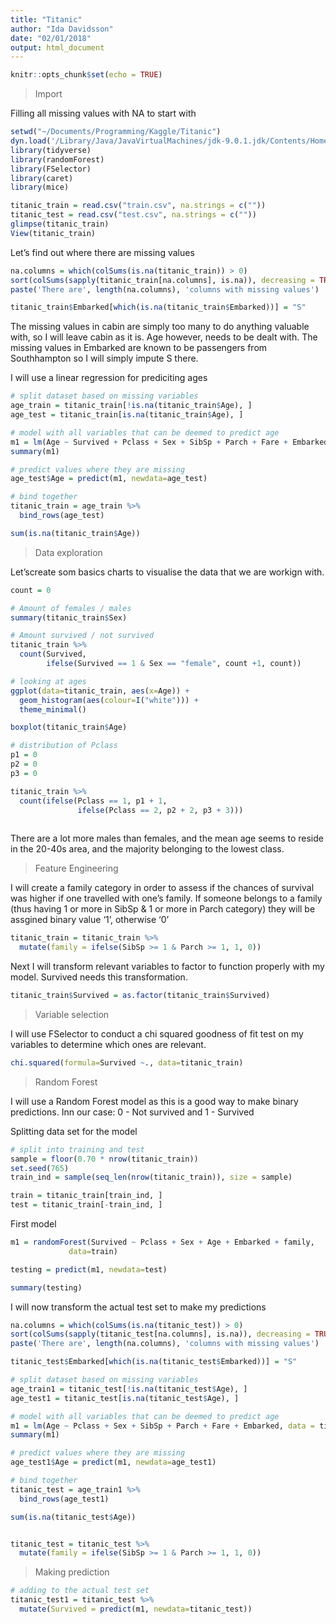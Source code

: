 ```yaml
---
title: "Titanic"
author: "Ida Davidsson"
date: "02/01/2018"
output: html_document
---
```


```r
knitr::opts_chunk$set(echo = TRUE)
```

> Import

Filling all missing values with NA to start with

```r
setwd("~/Documents/Programming/Kaggle/Titanic")
dyn.load('/Library/Java/JavaVirtualMachines/jdk-9.0.1.jdk/Contents/Home/lib/server/libjvm.dylib')
library(tidyverse)
library(randomForest)
library(FSelector)
library(caret)
library(mice)

titanic_train = read.csv("train.csv", na.strings = c(""))
titanic_test = read.csv("test.csv", na.strings = c(""))
glimpse(titanic_train)
View(titanic_train)
```

Let's find out where there are missing values
```r
na.columns = which(colSums(is.na(titanic_train)) > 0)
sort(colSums(sapply(titanic_train[na.columns], is.na)), decreasing = TRUE)
paste('There are', length(na.columns), 'columns with missing values')

titanic_train$Embarked[which(is.na(titanic_train$Embarked))] = "S"
```

The missing values in cabin are simply too many to do anything valuable with, so I will leave cabin as it is. Age however, needs to be dealt with. The missing values in Embarked are known to be passengers from Southhampton so I will simply impute S there.

I will use a linear regression for prediciting ages
```r
# split dataset based on missing variables
age_train = titanic_train[!is.na(titanic_train$Age), ]
age_test = titanic_train[is.na(titanic_train$Age), ]

# model with all variables that can be deemed to predict age
m1 = lm(Age ~ Survived + Pclass + Sex + SibSp + Parch + Fare + Embarked, data = titanic_train) 
summary(m1)

# predict values where they are missing
age_test$Age = predict(m1, newdata=age_test)

# bind together
titanic_train = age_train %>%
  bind_rows(age_test)

sum(is.na(titanic_train$Age))
```

> Data exploration

Let'screate som basics charts to visualise the data that we are workign with.
```r
count = 0

# Amount of females / males
summary(titanic_train$Sex)

# Amount survived / not survived
titanic_train %>%
  count(Survived,
        ifelse(Survived == 1 & Sex == "female", count +1, count))

# looking at ages
ggplot(data=titanic_train, aes(x=Age)) + 
  geom_histogram(aes(colour=I("white"))) + 
  theme_minimal()

boxplot(titanic_train$Age)

# distribution of Pclass
p1 = 0
p2 = 0
p3 = 0

titanic_train %>%
  count(ifelse(Pclass == 1, p1 + 1, 
               ifelse(Pclass == 2, p2 + 2, p3 + 3)))
  

```

There are a lot more males than females, and the mean age seems to reside in the 20-40s area, and the majority belonging to the lowest class.

> Feature Engineering

I will create a family category in order to assess if the chances of survival was higher if one travelled with one's family. If someone belongs to a family (thus having 1 or more in SibSp & 1 or more in Parch category) they will be assgined binary value '1', otherwise '0'

```r
titanic_train = titanic_train %>%
  mutate(family = ifelse(SibSp >= 1 & Parch >= 1, 1, 0))
```


Next I will transform relevant variables to factor to function properly with my model. Survived needs this transformation.
```r
titanic_train$Survived = as.factor(titanic_train$Survived)
```


> Variable selection

I will use FSelector to conduct a chi squared goodness of fit test on my variables to determine which ones are relevant.
```r
chi.squared(formula=Survived ~., data=titanic_train)

```

> Random Forest

I will use a Random Forest model as this is a good way to make binary predictions. Inn our case: 0 - Not survived and 1 - Survived

Splitting data set for the model
```r
# split into training and test
sample = floor(0.70 * nrow(titanic_train))
set.seed(765)
train_ind = sample(seq_len(nrow(titanic_train)), size = sample)

train = titanic_train[train_ind, ]
test = titanic_train[-train_ind, ]
```


First model
```r
m1 = randomForest(Survived ~ Pclass + Sex + Age + Embarked + family,
             data=train)

testing = predict(m1, newdata=test)

summary(testing)
```

I will now transform the actual test set to make my predictions
```r
na.columns = which(colSums(is.na(titanic_test)) > 0)
sort(colSums(sapply(titanic_test[na.columns], is.na)), decreasing = TRUE)
paste('There are', length(na.columns), 'columns with missing values')

titanic_test$Embarked[which(is.na(titanic_test$Embarked))] = "S"

# split dataset based on missing variables
age_train1 = titanic_test[!is.na(titanic_test$Age), ]
age_test1 = titanic_test[is.na(titanic_test$Age), ]

# model with all variables that can be deemed to predict age
m1 = lm(Age ~ Pclass + Sex + SibSp + Parch + Fare + Embarked, data = titanic_test) 
summary(m1)

# predict values where they are missing
age_test1$Age = predict(m1, newdata=age_test1)

# bind together
titanic_test = age_train1 %>%
  bind_rows(age_test1)

sum(is.na(titanic_test$Age))


titanic_test = titanic_test %>%
  mutate(family = ifelse(SibSp >= 1 & Parch >= 1, 1, 0))


```

> Making prediction

```r
# adding to the actual test set
titanic_test1 = titanic_test %>%
  mutate(Survived = predict(m1, newdata=titanic_test))
```

